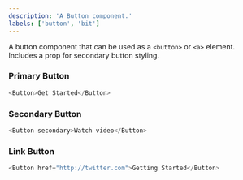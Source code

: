 ```yaml
---
description: 'A Button component.'
labels: ['button', 'bit']
---
```



A button component that can be used as a `<button>` or `<a>` element. Includes a prop for secondary button styling.

### Primary Button

```js live
<Button>Get Started</Button>
```

### Secondary Button

```js live
<Button secondary>Watch video</Button>
```

### Link Button

```js live
<Button href="http://twitter.com">Getting Started</Button>
```
